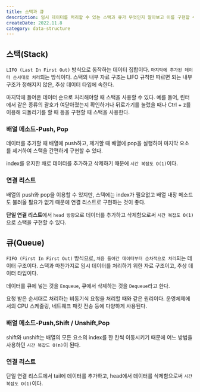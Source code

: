 ```yaml
---
title: 스택과 큐
description: 임시 데이터를 처리할 수 있는 스택과 큐가 무엇인지 알아보고 이를 구현할 수 있는 방법을 살펴보자.
createDate: 2022.11.8
category: data-structure
---
```


## 스택(Stack)

`LIFO (Last In First Out)` 방식으로 동작하는 데이터 집합이다. `마지막에 추가된 데이터 순서대로 처리`되는 방식이다. 스택의 내부 자료 구조는 LIFO 규칙만 따르면 되는 내부 구조가 정해지지 않은, 추상 데이터 타입에 속한다.

마지막에 들어온 데이터 순으로 처리해야할 때 스택을 사용할 수 있다. 예를 들어, 린터에서 같은 종류의 괄호가 여닫아졌는지 확인하거나 뒤로가기를 눌렀을 때나 Ctrl + z를 이용해 되돌리기를 할 때 등을 구현할 때 스택을 사용한다.

### 배열 메소드-Push, Pop

데이터를 추가할 때 배열에 push하고, 제거할 때 배열에 pop을 실행하여 마지막 요소를 제거하여 스택을 간편하게 구현할 수 있다.

index를 유지한 채로 데이터를 추가하고 삭제하기 때문에 `시간 복잡도 O(1)`이다.

### 연결 리스트

배열의 push와 pop을 이용할 수 있지만, 스택에는 index가 필요없고 배열 내장 메소드도 불러올 필요가 없기 때문에 연결 리스트로 구현하는 것이 좋다.

**단일 연결 리스트**에서 `head 방향`으로 데이터를 추가하고 삭제함으로써 `시간 복잡도 O(1)`으로 스택을 구현할 수 있다.

## 큐(Queue)

`FIFO (First In First Out)` 방식으로, `처음 들어간 데이터부터 순차적으로 처리`되는 데이터 구조이다. 스택과 마찬가지로 임시 데이터를 처리하기 위한 자료 구조이고, 추상 데이터 타입이다.

데이터를 큐에 넣는 것을 `Enqueue`, 큐에서 삭제하는 것을 `Dequeue`라고 한다.

요청 받은 순서대로 처리하는 비동기식 요청을 처리할 때와 같은 원리이다. 운영체제에서의 CPU 스케줄링, 네트웨크 패킷 전송 등에 다양하게 사용된다.

### 배열 메소드-Push,Shift / Unshift,Pop

shift와 unshift는 배열의 모든 요소의 index를 한 칸씩 이동시키기 때문에 어느 방법을 사용하던 `시간 복잡도 O(n)`이 된다.

### 연결 리스트

단일 연결 리스트에서 tail에 데이터를 추가하고, head에서 데이터를 삭제함으로써 `시간 복잡도 O(1)`이다.
